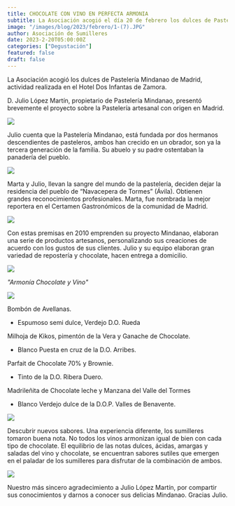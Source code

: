 ```yaml
---
title: CHOCOLATE CON VINO EN PERFECTA ARMONIA
subtitle: La Asociación acogió el día 20 de febrero los dulces de Pastelería Mindanao de Madrid, actividad realizada en el Hotel Dos Infantas de Zamora.
image: "/images/blog/2023/febrero/1-(7).JPG"
author: Asociación de Sumilleres
date: 2023-2-20T05:00:00Z
categories: ["Degustación"]
featured: false
draft: false
---
```

La Asociación acogió los dulces de Pastelería Mindanao de Madrid, actividad realizada en el Hotel Dos Infantas de Zamora.

D. Julio López Martín, propietario de Pastelería Mindanao, presentó brevemente el proyecto sobre la Pastelería artesanal con origen en Madrid.

<image src="../../../public/images/blog/2023/febrero/1-(1).jpg" />


Julio cuenta que la Pastelería Mindanao, está fundada por dos hermanos descendientes de pasteleros, ambos han crecido en un obrador, son ya la tercera generación de la familia. Su abuelo y su padre ostentaban la panadería del pueblo.

<image src="../../../public/images/blog/2023/febrero/1-(3).jpg" />

Marta y Julio, llevan la sangre del mundo de la pastelería, deciden dejar la residencia del pueblo de “Navacepera de Tormes” (Ávila). Obtienen grandes reconocimientos profesionales. Marta, fue nombrada la mejor reportera en el Certamen Gastronómicos de la comunidad de Madrid.   

<image src="../../../public/images/blog/2023/febrero/1-(6).jpg" />

Con estas premisas en 2010 emprenden su proyecto Mindanao, elaboran una serie de productos artesanos, personalizando sus creaciones de acuerdo con los gustos de sus clientes. Julio y su equipo elaboran gran variedad de repostería y chocolate, hacen entrega a domicilio.

<image src="../../../public/images/blog/2023/febrero/1-(2).jpg" />


*"Armonía Chocolate y Vino"*

<image src="../../../public/images/blog/2023/febrero/1-(7).jpg" />

Bombón de Avellanas. 

- Espumoso semi dulce, Verdejo D.O. Rueda

Milhoja de Kikos, pimentón de la Vera y Ganache de Chocolate.

- Blanco Puesta en cruz de la D.O. Arribes.

Parfait de Chocolate 70% y Brownie.

- Tinto de la D.O. Ribera Duero. 

Madrileñita de Chocolate leche y Manzana del Valle del Tormes

- Blanco Verdejo dulce de la D.O.P. Valles de Benavente.

<image src="../../../public/images/blog/2023/febrero/1-(4).jpg" />

Descubrir nuevos sabores. Una experiencia diferente, los sumilleres tomaron buena nota. No todos los vinos armonizan igual de bien con cada tipo de chocolate. El equilibrio de las notas dulces, ácidas, amargas y saladas del vino y chocolate, se encuentran sabores sutiles que emergen en el paladar de los sumilleres para disfrutar de la combinación de ambos. 

<image src="../../../public/images/blog/2023/febrero/1-(5).jpg" />

Nuestro más sincero agradecimiento a Julio López Martín, por compartir sus conocimientos y darnos a conocer sus delicias Mindanao. Gracias Julio.


